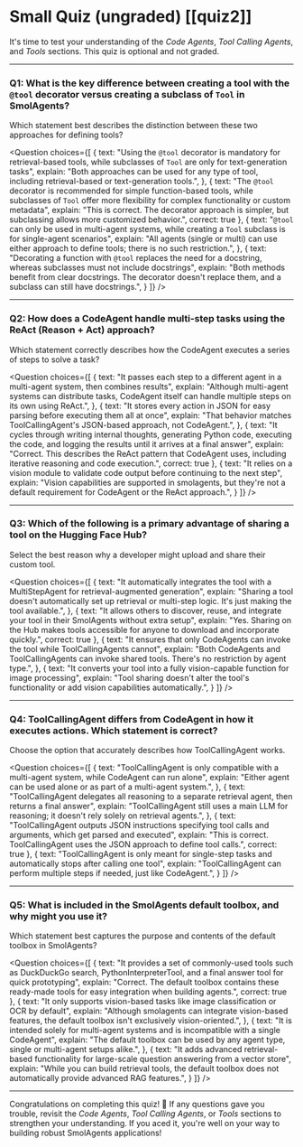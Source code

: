 # Small Quiz (ungraded) [[quiz2]]

It's time to test your understanding of the *Code Agents*, *Tool Calling Agents*, and *Tools* sections. This quiz is optional and not graded.

---

### Q1: What is the key difference between creating a tool with the `@tool` decorator versus creating a subclass of `Tool` in SmolAgents?

Which statement best describes the distinction between these two approaches for defining tools?

<Question
choices={[
  {
    text: "Using the `@tool` decorator is mandatory for retrieval-based tools, while subclasses of `Tool` are only for text-generation tasks",
    explain: "Both approaches can be used for any type of tool, including retrieval-based or text-generation tools.",
  },
  {
    text: "The `@tool` decorator is recommended for simple function-based tools, while subclasses of `Tool` offer more flexibility for complex functionality or custom metadata",
    explain: "This is correct. The decorator approach is simpler, but subclassing allows more customized behavior.",
    correct: true
  },
  {
    text: "`@tool` can only be used in multi-agent systems, while creating a `Tool` subclass is for single-agent scenarios",
    explain: "All agents (single or multi) can use either approach to define tools; there is no such restriction.",
  },
  {
    text: "Decorating a function with `@tool` replaces the need for a docstring, whereas subclasses must not include docstrings",
    explain: "Both methods benefit from clear docstrings. The decorator doesn't replace them, and a subclass can still have docstrings.",
  }
]}
/>

---

### Q2: How does a CodeAgent handle multi-step tasks using the ReAct (Reason + Act) approach?

Which statement correctly describes how the CodeAgent executes a series of steps to solve a task?

<Question
choices={[
  {
    text: "It passes each step to a different agent in a multi-agent system, then combines results",
    explain: "Although multi-agent systems can distribute tasks, CodeAgent itself can handle multiple steps on its own using ReAct.",
  },
  {
    text: "It stores every action in JSON for easy parsing before executing them all at once",
    explain: "That behavior matches ToolCallingAgent's JSON-based approach, not CodeAgent.",
  },
  {
    text: "It cycles through writing internal thoughts, generating Python code, executing the code, and logging the results until it arrives at a final answer",
    explain: "Correct. This describes the ReAct pattern that CodeAgent uses, including iterative reasoning and code execution.",
    correct: true
  },
  {
    text: "It relies on a vision module to validate code output before continuing to the next step",
    explain: "Vision capabilities are supported in smolagents, but they're not a default requirement for CodeAgent or the ReAct approach.",
  }
]}
/>

---

### Q3: Which of the following is a primary advantage of sharing a tool on the Hugging Face Hub?

Select the best reason why a developer might upload and share their custom tool.

<Question
choices={[
  {
    text: "It automatically integrates the tool with a MultiStepAgent for retrieval-augmented generation",
    explain: "Sharing a tool doesn't automatically set up retrieval or multi-step logic. It's just making the tool available.",
  },
  {
    text: "It allows others to discover, reuse, and integrate your tool in their SmolAgents without extra setup",
    explain: "Yes. Sharing on the Hub makes tools accessible for anyone to download and incorporate quickly.",
    correct: true
  },
  {
    text: "It ensures that only CodeAgents can invoke the tool while ToolCallingAgents cannot",
    explain: "Both CodeAgents and ToolCallingAgents can invoke shared tools. There's no restriction by agent type.",
  },
  {
    text: "It converts your tool into a fully vision-capable function for image processing",
    explain: "Tool sharing doesn't alter the tool's functionality or add vision capabilities automatically.",
  }
]}
/>

---

### Q4: ToolCallingAgent differs from CodeAgent in how it executes actions. Which statement is correct?

Choose the option that accurately describes how ToolCallingAgent works.

<Question
choices={[
  {
    text: "ToolCallingAgent is only compatible with a multi-agent system, while CodeAgent can run alone",
    explain: "Either agent can be used alone or as part of a multi-agent system.",
  },
  {
    text: "ToolCallingAgent delegates all reasoning to a separate retrieval agent, then returns a final answer",
    explain: "ToolCallingAgent still uses a main LLM for reasoning; it doesn't rely solely on retrieval agents.",
  },
  {
    text: "ToolCallingAgent outputs JSON instructions specifying tool calls and arguments, which get parsed and executed",
    explain: "This is correct. ToolCallingAgent uses the JSON approach to define tool calls.",
    correct: true
  },
  {
    text: "ToolCallingAgent is only meant for single-step tasks and automatically stops after calling one tool",
    explain: "ToolCallingAgent can perform multiple steps if needed, just like CodeAgent.",
  }
]}
/>

---

### Q5: What is included in the SmolAgents default toolbox, and why might you use it?

Which statement best captures the purpose and contents of the default toolbox in SmolAgents?

<Question
choices={[
  {
    text: "It provides a set of commonly-used tools such as DuckDuckGo search, PythonInterpreterTool, and a final answer tool for quick prototyping",
    explain: "Correct. The default toolbox contains these ready-made tools for easy integration when building agents.",
    correct: true
  },
  {
    text: "It only supports vision-based tasks like image classification or OCR by default",
    explain: "Although smolagents can integrate vision-based features, the default toolbox isn't exclusively vision-oriented.",
  },
  {
    text: "It is intended solely for multi-agent systems and is incompatible with a single CodeAgent",
    explain: "The default toolbox can be used by any agent type, single or multi-agent setups alike.",
  },
  {
    text: "It adds advanced retrieval-based functionality for large-scale question answering from a vector store",
    explain: "While you can build retrieval tools, the default toolbox does not automatically provide advanced RAG features.",
  }
]}
/>

---

Congratulations on completing this quiz! 🎉 If any questions gave you trouble, revisit the *Code Agents*, *Tool Calling Agents*, or *Tools* sections to strengthen your understanding. If you aced it, you're well on your way to building robust SmolAgents applications!
